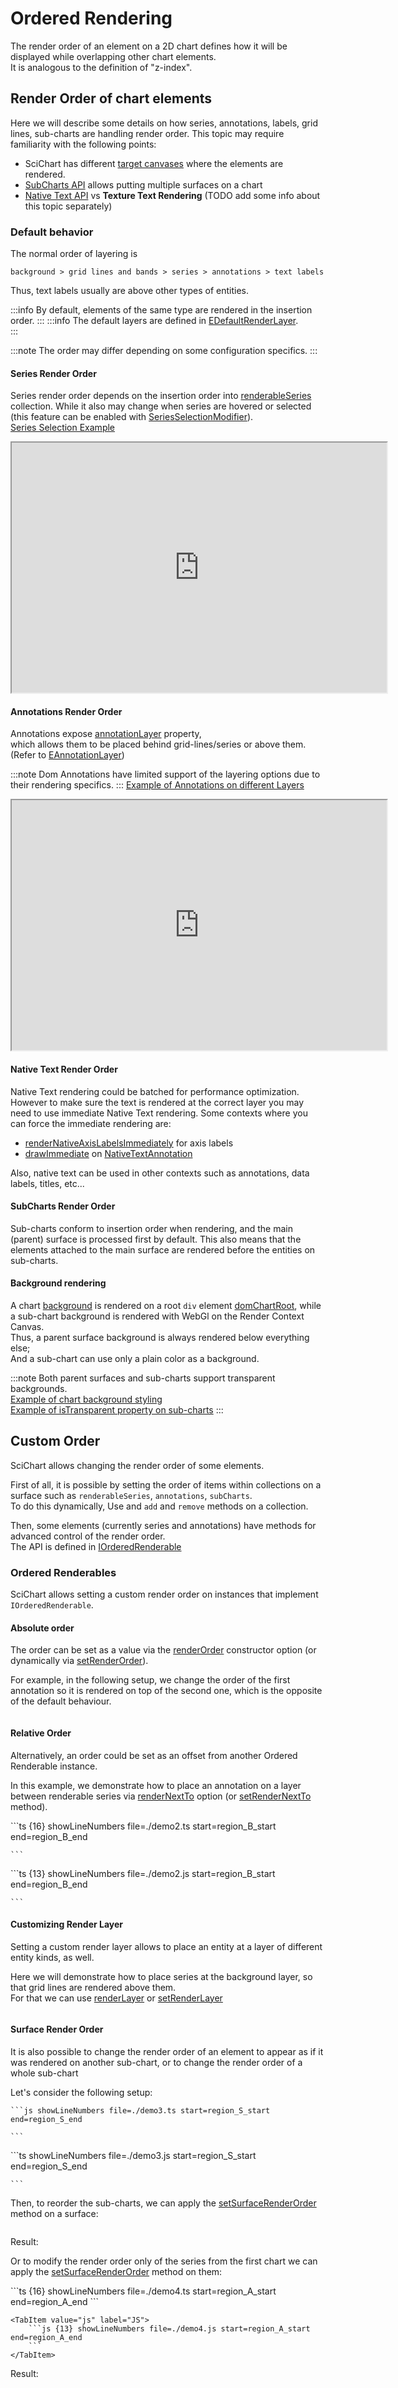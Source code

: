 

# Ordered Rendering

The render order of an element on a 2D chart defines how it will be displayed while overlapping other chart elements.  
It is analogous to the definition of "z-index".

## Render Order of chart elements

Here we will describe some details on how series, annotations, labels, grid lines, sub-charts are handling render order.
This topic may require familiarity with the following points:

- SciChart has different [target canvases](../HtmlAnnotation#general-annotation-layer-types-overview) where the elements are rendered.
- [SubCharts API](https://www.scichart.com/documentation/js/current/WhatIsTheSubChartsAPI.html) allows putting multiple surfaces on a chart
- [Native Text API](https://www.scichart.com/documentation/js/current/webframe.html#Native%20Text%20Api.html) vs **Texture Text Rendering** (TODO add some info about this topic separately)

### Default behavior

The normal order of layering is

```
background > grid lines and bands > series > annotations > text labels
```

Thus, text labels usually are above other types of entities.

:::info
By default, elements of the same type are rendered in the insertion order.
:::
:::info
The default layers are defined in [EDefaultRenderLayer](https://www.scichart.com/documentation/js/current/typedoc/enums/edefaultrenderlayer.html).  
:::

:::note
The order may differ depending on some configuration specifics.
:::

#### Series Render Order

Series render order depends on the insertion order into [renderableSeries](https://www.scichart.com/documentation/js/current/typedoc/classes/scichartsurface.html#renderableseries) collection.
While it also may change when series are hovered or selected (this feature can be enabled with [SeriesSelectionModifier](https://www.scichart.com/documentation/js/current/typedoc/classes/seriesselectionmodifier.html)).  
[Series Selection Example](https://demo.scichart.com/chart-series-selection)

<iframe src="https://demo.scichart.com/iframe/chart-series-selection" width="600" height="400"></iframe>

#### Annotations Render Order

Annotations expose [annotationLayer](https://www.scichart.com/documentation/js/v4/typedoc/classes/annotationbase.html#annotationlayer) property,  
which allows them to be placed behind grid-lines/series or above them.  
(Refer to [EAnnotationLayer](https://www.scichart.com/documentation/js/current/typedoc/enums/eannotationlayer.html))

:::note
Dom Annotations have limited support of the layering options due to their rendering specifics.
:::
[Example of Annotations on different Layers](https://demo.scichart.com/annotation-layers)

<iframe src="https://demo.scichart.com/iframe/annotation-layers" width="600" height="400"></iframe>

#### Native Text Render Order

Native Text rendering could be batched for performance optimization. However to make sure the text is rendered at the correct layer you may need to use immediate Native Text rendering.
Some contexts where you can force the immediate rendering are:

- [renderNativeAxisLabelsImmediately](https://www.scichart.com/documentation/js/current/typedoc/classes/scichartsurface.html#rendernativeaxislabelsimmediately) for axis labels
- [drawImmediate](https://www.scichart.com/documentation/js/v4/typedoc/interfaces/inativetextannotationoptions.html#drawimmediate) on [NativeTextAnnotation](https://www.scichart.com/documentation/js/current/typedoc/classes/nativetextannotation.html)

Also, native text can be used in other contexts such as annotations, data labels, titles, etc...

#### SubCharts Render Order

Sub-charts conform to insertion order when rendering, and the main (parent) surface is processed first by default.
This also means that the elements attached to the main surface are rendered before the entities on sub-charts.

#### Background rendering

A chart [background](https://www.scichart.com/documentation/js/current/typedoc/classes/scichartsurface.html#background) is rendered on a root `div` element [domChartRoot](https://www.scichart.com/documentation/js/v4/typedoc/classes/scichartsurface.html#domchartroot),
while a sub-chart background is rendered with WebGl on the Render Context Canvas.  
Thus, a parent surface background is always rendered below everything else;  
And a sub-chart can use only a plain color as a background.

:::note
Both parent surfaces and sub-charts support transparent backgrounds.  
[Example of chart background styling](https://www.scichart.com/documentation/js/current/webframe.html#Chart%20Styling%20-%20Images%20in%20Background.html)  
[Example of isTransparent property on sub-charts](https://www.scichart.com/documentation/js/current/webframe.html#SubSurfaceTransparency.html)
:::

## Custom Order

SciChart allows changing the render order of some elements.

First of all, it is possible by setting the order of items within collections on a surface such as `renderableSeries`, `annotations`, `subCharts`.  
To do this dynamically, Use and `add` and `remove` methods on a collection.

Then, some elements (currently series and annotations) have methods for advanced control of the render order.  
The API is defined in [IOrderedRenderable](https://www.scichart.com/documentation/js/v4/typedoc/classes/orderedrenderable.html)

### Ordered Renderables

SciChart allows setting a custom render order on instances that implement `IOrderedRenderable`.

#### Absolute order

The order can be set as a value via the [renderOrder](https://www.scichart.com/documentation/js/v4/typedoc/interfaces/iannotationbaseoptions.html#renderorder) constructor option (or dynamically via [setRenderOrder](https://www.scichart.com/documentation/js/v4/typedoc/interfaces/iorderedrenderable.html#setrenderorder)).

For example, in the following setup, we change the order of the first annotation so it is rendered on top of the second one, which is the opposite of the default behaviour.

<ChartPreviewWrapper maxWidth={600} jsContent={customOrderExample1} />

```ts {12} showLineNumbers file=./demo1.ts start=region_A_start end=region_A_end

```

#### Relative Order

Alternatively, an order could be set as an offset from another Ordered Renderable instance.

In this example, we demonstrate how to place an annotation on a layer between renderable series via [renderNextTo](https://www.scichart.com/documentation/js/v4/typedoc/interfaces/iannotationbaseoptions.html#rendernextto) option
(or [setRenderNextTo](https://www.scichart.com/documentation/js/v4/typedoc/classes/annotationbase.html#setrendernextto) method).

<ChartPreviewWrapper maxWidth={600} jsContent={customOrderExample2} />

<Tabs>
  <TabItem value="ts" label="TS" default>
    ```ts {16} showLineNumbers file=./demo2.ts start=region_B_start end=region_B_end

    ```

  </TabItem>
  <TabItem value="js" label="JS">
    ```ts {13} showLineNumbers file=./demo2.js start=region_B_start end=region_B_end

    ```

  </TabItem>

</Tabs>

#### Customizing Render Layer

Setting a custom render layer allows to place an entity at a layer of different entity kinds, as well.

Here we will demonstrate how to place series at the background layer, so that grid lines are rendered above them.  
For that we can use [renderLayer](https://www.scichart.com/documentation/js/v4/typedoc/interfaces/ibaserenderableseriesoptions.html#renderlayer) or [setRenderLayer](https://www.scichart.com/documentation/js/v4/typedoc/classes/baserenderableseries.html#setrenderlayer)

<ChartPreviewWrapper maxWidth={600} jsContent={customOrderExample5} />

```ts {2} showLineNumbers file=./demo5.ts start=region_B_start end=region_B_end

```

#### Surface Render Order

It is also possible to change the render order of an element to appear as if it was rendered on another sub-chart,
or to change the render order of a whole sub-chart

Let's consider the following setup:

<Tabs>
  <TabItem value="ts" label="TS" >

    ```js showLineNumbers file=./demo3.ts start=region_S_start end=region_S_end

    ```

  </TabItem>
  <TabItem value="js" label="JS" >
    ```ts showLineNumbers file=./demo3.js start=region_S_start end=region_S_end

    ```

  </TabItem>
</Tabs>

Then, to reorder the sub-charts, we can apply the [setSurfaceRenderOrder](https://www.scichart.com/documentation/js/v4/typedoc/classes/scichartsurface.html#setsurfacerenderorder) method on a surface:

```ts {13} showLineNumbers file=./demo3.js start=region_A_start end=region_A_end

```

Result:

<ChartPreviewWrapper maxWidth={600} jsContent={customOrderExample3} />

Or to modify the render order only of the series from the first chart we can apply the [setSurfaceRenderOrder](https://www.scichart.com/documentation/js/v4/typedoc/classes/baserenderableseries.html#setsurfacerenderorder) method on them:

<Tabs>
    <TabItem value="ts" label="TS" default>
        ```ts {16} showLineNumbers file=./demo4.ts start=region_A_start end=region_A_end 
        ```
    </TabItem>

    <TabItem value="js" label="JS">
        ```js {13} showLineNumbers file=./demo4.js start=region_A_start end=region_A_end
        ```
    </TabItem>

</Tabs>

Result:

<ChartPreviewWrapper maxWidth={600} jsContent={customOrderExample4} />
